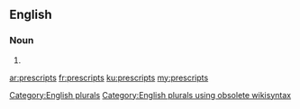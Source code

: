 ==English==

===Noun===
{{head|en}}

# {{plural of|prescript}}

[[Category:English plurals]][[Category:English plurals using obsolete wikisyntax]]

[[ar:prescripts]]
[[fr:prescripts]]
[[ku:prescripts]]
[[my:prescripts]]